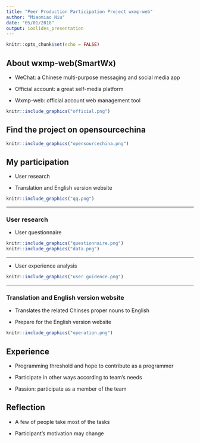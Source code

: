 ```yaml
---
title: "Peer Production Participation Project wxmp-web"
author: "Miaomiao Niu"
date: "05/01/2018"
output: ioslides_presentation
---
```

```r
knitr::opts_chunk$set(echo = FALSE)
```
## About wxmp-web(SmartWx)

- WeChat: a Chinese multi-purpose messaging and social media app

- Official account: a great self-media platform 

- Wxmp-web: official account web management tool 

```r
knitr::include_graphics("official.png")
```

## Find the project on opensourcechina

```r
knitr::include_graphics("opensourcechina.png")
```

## My participation

- User research

- Translation and English version website 

```r
knitr::include_graphics("qq.png")
```

---

### User research

- User questionnaire  

```r
knitr::include_graphics("questionnaire.png")
knitr::include_graphics("data.png")
```

---

- User experience analysis

```r
knitr::include_graphics("user guidence.png")
```

---

### Translation and English version website 

- Translates the related Chinses proper nouns to English

- Prepare for the English version website

```r
knitr::include_graphics("operation.png")
```

## Experience

- Programming threshold and hope to contribute as a programmer

- Participate in other ways according to team's needs

- Passion: participate as a member of the team


## Reflection

- A few of people take most of the tasks

- Participant's motivation may change




